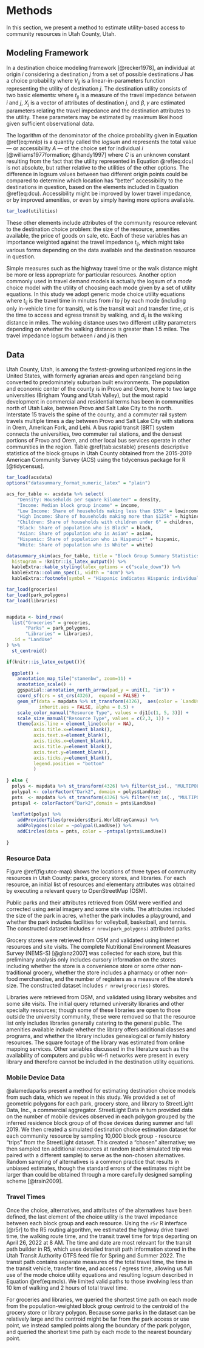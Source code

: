 # Methods
In this section, we present a method to estimate utility-based access to 
community resources in Utah County, Utah. 

## Modeling Framework {#framework}

In a destination choice modeling framework [@recker1978], an individual
at origin $i$ considering a destination $j$ from a set of possible destinations
$J$ has a choice probability
\begin{equation}
P_{ij} = \frac{e^{V_{ij}}}{\sum_{j' \in J} e^{V_{ij'}}}
  (\#eq:mnlp)
\end{equation}
where $V_{ij}$ is a linear-in-parameters function representing the utility of 
destination $j$. The destination utility consists of two basic elements:
\begin{equation}
 V_{ij} = \beta t_{ij} + X_j\gamma 
  (\#eq:dcu)
\end{equation}
where $t_{ij}$ is a measure of the travel impedance between $i$ and $j$, $X_j$
is a vector of attributes of destination $j$, and $\beta, \gamma$ are estimated 
parameters relating the travel impedance and the destination attributes to the 
utility.  These parameters may be estimated by maximum likelihood given sufficient
observational data.

The logarithm of the denominator of the choice probability given in Equation
\@ref(eq:mnlp) is a quantity called the *logsum* and represents the total 
value --- or accessibility $A$ --- of the choice set for individual $i$ 
[@williams1977formation; @handy1997]
\begin{equation}
 A_i = \log\left(\sum_{j' \in J} e^{V_{ij'}}\right) + C
  (\#eq:dclogsum)
\end{equation}
where $C$ is an unknown constant resulting from the fact that the utility 
represented in Equation \@ref(eq:dcu) is not absolute, but rather relative to 
the utilities of the other options.  The difference in logsum values between two 
different origin points could be compared to determine which location has "better" 
accessibility to the destinations in question, based on the elements included 
in Equation \@ref(eq:dcu). Accessibility might be improved by lower travel 
impedance, or by improved amenities, or even by simply having more options available.

```r
tar_load(utilities)
```

These other elements include attributes of the community resource relevant to 
the destination choice problem: the size of the resource, amenities available,
the price of goods on sale, etc. Each of these variables has an 
importance weighted against the travel impedance $t_{ij}$, which might take
various forms depending on the data available and the destination resource in
question. 

Simple measures such as the highway travel time or the walk distance
might be more or less appropriate for particular resources. Another option 
commonly used in travel demand models is actually the logsum of a *mode*
choice model with the utility of choosing each mode  given by a set of utility
equations. In this study we adopt generic mode choice utility equations 
\begin{align*}
  V_{ij\mathrm{auto}} &= `r utilities$CAR$ivtt`* (t_{ij\mathrm{auto}})\\
  V_{ij\mathrm{transit}} &= `r utilities$TRANSIT$constant` `r utilities$TRANSIT$ivtt`* (t_{ij\mathrm{transit}}) 
    `r utilities$TRANSIT$wait`* (wt_{ij}) `r utilities$TRANSIT$access`*(at_{ij})\\
  V_{ij\mathrm{walk}} &= `r utilities$WALK$constant` `r utilities$WALK$ivtt`* (t_{ij\mathrm{walk}}) 
    `r utilities$WALK$short_distance`* (d_{ij} | d_{ij} < 1.5)  
    `r utilities$WALK$long_distance`* (d_{ij} | d_{ij} \geq 1.5) 
\end{align*}  
where $t_{ij}$ is the travel time in minutes from $i$ to $j$ by each mode
(including only in-vehicle time for transit), $wt$ is the transit wait and 
transfer time, $at$ is the time to access and egress transit by walking, and $d_{ij}$
is the walking distance in miles. The walking distance uses two different
utility parameters depending on whether the walking distance is greater than 1.5
miles. The travel impedance logsum between $i$ and $j$ is then 
\begin{equation}
MCLS_{ij} = \log\left(\exp(V_{ij\mathrm{auto}}) + \exp(V_{ij\mathrm{transit}}) + \exp(V_{ij\mathrm{walk}}) \right)
  (\#eq:mcls)
\end{equation}



## Data 
Utah County, Utah, is among the fastest-growing urbanized regions in the United
States, with formerly agrarian areas and open rangeland being converted to
predominately suburban built environments. The population and economic center of 
the county is in Provo and Orem, home to two large universities (Brigham Young 
and Utah Valley), but the most rapid development in commercial and residential 
terms has been in communities north of Utah Lake, between Provo and Salt Lake
City to the north. Interstate 15 travels the spine of the county, and a commuter 
rail system travels multiple times a day between Provo and Salt Lake City with 
stations in Orem, American Fork, and Lehi. A bus rapid transit (BRT) system connects
the universities, two commuter rail stations, and the densest portions of Provo 
and Orem, and other local bus services operate in other communities in the region. 
Table \@ref(tab:acstable) presents descriptive statistics of
the block groups in Utah County obtained from the 2015-2019 American Community
Survey (ACS) using the tidycensus package for R [@tidycensus].

```r
tar_load(acsdata)
options("datasummary_format_numeric_latex" = "plain")

acs_for_table <- acsdata %>% select(
    "Density: Households per square kilometer" = density,
    "Income: Median block group income" = income,
    "Low Income: Share of households making less than $35k" = lowincome,
    "High Income: Share of households making more than $125k" = highincome,
    "Children: Share of households with children under 6" = children,
    "Black: Share of population who is Black" = black,
    "Asian: Share of population who is Asian" = asian,
    "Hispanic: Share of population who is Hispanic*" = hispanic,
    "White: Share of population who is White" = white)

datasummary_skim(acs_for_table, title = "Block Group Summary Statistics",
  histogram = !knitr::is_latex_output()) %>%
  kableExtra::kable_styling(latex_options = c("scale_down")) %>%
  kableExtra::column_spec(1, width = "4cm") %>%
  kableExtra::footnote(symbol = "Hispanic indicates Hispanic individuals of all races; non-Hispanic individuals report a single race alone.") 
```

```r
tar_load(groceries)
tar_load(park_polygons)
tar_load(libraries)


mapdata <- bind_rows(
  list("Groceries" = groceries,
       "Parks" = park_polygons,
       "Libraries" = libraries),
  .id = "LandUse"
) %>%
  st_centroid()

if(knitr::is_latex_output()){
  
  ggplot() + 
    annotation_map_tile("stamenbw", zoom=11) + 
    annotation_scale() +
    ggspatial::annotation_north_arrow(pad_y = unit(1, "in")) +
    coord_sf(crs = st_crs(4326),  expand = FALSE) + 
    geom_sf(data = mapdata %>% st_transform(4326),  aes(color = `LandUse`, size = `LandUse`),
            inherit.aes = FALSE, alpha = 0.5) +
    scale_color_manual("Resource Type", values = dj1[c(1, 5, 3)]) +
    scale_size_manual("Resource Type", values = c(2,3, 1)) +
    theme(axis.line = element_line(color = NA),
          axis.title.x=element_blank(),
          axis.text.x=element_blank(),
          axis.ticks.x=element_blank(),
          axis.title.y=element_blank(),
          axis.text.y=element_blank(),
          axis.ticks.y=element_blank(),
          legend.position = "bottom"
          )
  
} else {
  polys <- mapdata %>% st_transform(4326) %>% filter(st_is(., "MULTIPOLYGON"))
  polypal <- colorFactor("Dark2", domain = polys$LandUse)
  pnts  <- mapdata %>% st_transform(4326) %>% filter(!st_is(., "MULTIPOINT"))
  pntspal <- colorFactor("Dark2",domain = pnts$LandUse)
                                                     
  leaflet(polys) %>%
    addProviderTiles(providers$Esri.WorldGrayCanvas) %>%
    addPolygons(color = ~polypal(LandUse)) %>%
    addCircles(data = pnts, color = ~pntspal(pnts$LandUse))
  
}

```

### Resource Data
Figure \@ref(fig:utco-map) shows the locations of three types of 
community resources in Utah County: parks, grocery stores, and libraries.
For each resource, an initial list of resources and elementary attributes was
obtained by executing a relevant query to OpenStreetMap (OSM).

Public parks and their attributes retrieved from OSM were verified and 
corrected using aerial imagery and some site visits. The attributes included 
the size of the park in acres, whether the park includes a playground, and 
whether the park includes facilities for volleyball, basketball, and tennis.
The constructed dataset includes `r nrow(park_polygons)` attributed parks.

Grocery stores were retrieved from OSM and validated using internet resources and
site visits. The complete Nutritional Environment Measures Survey (NEMS-S) [@glanz2007]
was collected for each store, but this preliminary analysis only includes 
cursory information on the stores including whether the store is a convenience store
or some other non-traditional grocery, whether the store includes a pharmacy or 
other non-food merchandise, and the number of registers as a measure of the 
store's size. The constructed dataset includes `r nrow(groceries)` stores.

Libraries were retrieved from OSM, and validated using library websites and 
some site visits. The initial query returned university libraries and other
specialty resources; though some of these libraries are open to those outside
the university community, these were removed so that the resource list only
includes libraries generally catering to the general public. The amenities 
available include whether the library offers additional classes and programs,
and whether the library includes genealogical or family history resources. The 
square footage of the library was estimated from online mapping services.
Other variables discussed in the literature such as the availability of computers
and public wi-fi networks were present in every library and therefore cannot
be included in the destination utility equations.

### Mobile Device Data



@alamedaparks present a method for estimating destination choice models from 
such data, which we repeat in this study. We provided a set of geometric 
polygons for each park, grocery store, and library to StreetLight Data, Inc., a 
commercial aggregator. StreetLight Data in turn provided data on the number of
mobile devices observed in each polygon grouped by the inferred residence block
group of of those devices during summer and fall 2019.
We then created a simulated destination choice estimation dataset for each
community resource by sampling 10,000 block group - resource "trips" from the 
StreetLight dataset. This created a "chosen" alternative; we then sampled ten additional
resources at random (each simulated trip was paired with a different sample) to
serve as the non-chosen alternatives. Random sampling of alternatives is a 
common practice that results in unbiased estimates, though the standard errors
of the estimates might be larger than could be obtained through a more carefully
designed sampling scheme [@train2009].

### Travel Times

Once the choice, alternatives, and attributes of the alternatives have been 
defined, the last element of the choice utility is the travel impedance between 
each block group and each resource. Using the `r5r` R interface [@r5r] to the R5
routing algorithm, we estimated the highway drive travel time, the walking
route time, and the transit travel time for trips departing on April 26,
2022 at 8 AM. The time and date are most relevant for the transit path builder
in R5, which uses detailed transit path information stored in the
Utah Transit Authority GTFS feed file for Spring and Summer 2022. The transit path contains
separate measures of the total travel time, the time in the transit vehicle,
transfer time, and access / egress time, allowing us full use of the 
mode choice utility equations and resulting logsum described in Equation \@ref(eq:mcls).
We limited valid paths to those involving less than 10 km of walking and
2 hours of total travel time.

For groceries and libraries, we queried the shortest time path on each
mode from the population-weighted block group centroid to the centroid of the grocery
store or library polygon. Because some parks in the dataset can be relatively
large and the centroid might be far from the park access or use point, we instead
sampled points along the boundary of the park polygon, and queried the shortest
time path by each mode to the nearest boundary point.







